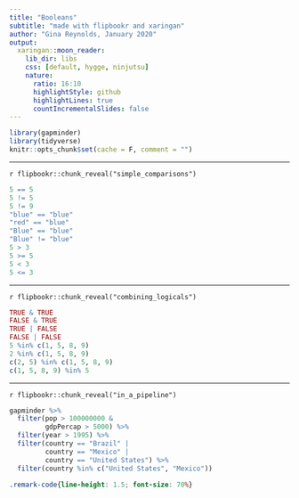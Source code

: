 ```yaml
---
title: "Booleans"
subtitle: "made with flipbookr and xaringan"
author: "Gina Reynolds, January 2020"
output:
  xaringan::moon_reader:
    lib_dir: libs
    css: [default, hygge, ninjutsu]
    nature:
      ratio: 16:10
      highlightStyle: github
      highlightLines: true
      countIncrementalSlides: false
---
```


```r
library(gapminder)
library(tidyverse)
knitr::opts_chunk$set(cache = F, comment = "")
```


---

`r flipbookr::chunk_reveal("simple_comparisons")`

```r
5 == 5
5 != 5
5 != 9
"blue" == "blue"
"red" == "blue"
"Blue" == "blue"
"Blue" != "blue"
5 > 3
5 >= 5
5 < 3
5 <= 3
```


---


`r flipbookr::chunk_reveal("combining_logicals")`

```r
TRUE & TRUE
FALSE & TRUE
TRUE | FALSE
FALSE | FALSE
5 %in% c(1, 5, 8, 9)
2 %in% c(1, 5, 8, 9)
c(2, 5) %in% c(1, 5, 8, 9)
c(1, 5, 8, 9) %in% 5
```


---

`r flipbookr::chunk_reveal("in_a_pipeline")`


```r
gapminder %>% 
  filter(pop > 100000000 &
         gdpPercap > 5000) %>% 
  filter(year > 1995) %>% 
  filter(country == "Brazil" |
         country == "Mexico" |
         country == "United States") %>% 
  filter(country %in% c("United States", "Mexico"))
```





```css
.remark-code{line-height: 1.5; font-size: 70%}
```
